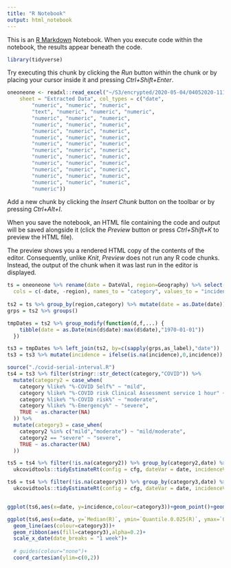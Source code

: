 ```yaml
---
title: "R Notebook"
output: html_notebook
---
```


This is an [R Markdown](http://rmarkdown.rstudio.com) Notebook. When you execute code within the notebook, the results appear beneath the code. 

```r
library(tidyverse)
```

Try executing this chunk by clicking the *Run* button within the chunk or by placing your cursor inside it and pressing *Ctrl+Shift+Enter*. 

```r

oneoneone <- readxl::read_excel("~/S3/encrypted/2020-05-04/04052020-111-999-tel-online-data-OS.xlsx", 
    sheet = "Extracted Data", col_types = c("date", 
        "numeric", "numeric", "numeric", 
        "text", "numeric", "numeric", "numeric", 
        "numeric", "numeric", "numeric", 
        "numeric", "numeric", "numeric", 
        "numeric", "numeric", "numeric", 
        "numeric", "numeric", "numeric", 
        "numeric", "numeric", "numeric", 
        "numeric", "numeric", "numeric", 
        "numeric", "numeric", "numeric", 
        "numeric", "numeric", "numeric", 
        "numeric", "numeric", "numeric", 
        "numeric", "numeric", "numeric", 
        "numeric", "numeric", "numeric", 
        "numeric"))
```

Add a new chunk by clicking the *Insert Chunk* button on the toolbar or by pressing *Ctrl+Alt+I*.

When you save the notebook, an HTML file containing the code and output will be saved alongside it (click the *Preview* button or press *Ctrl+Shift+K* to preview the HTML file).

The preview shows you a rendered HTML copy of the contents of the editor. Consequently, unlike *Knit*, *Preview* does not run any R code chunks. Instead, the output of the chunk when it was last run in the editor is displayed.

```r

ts = oneoneone %>% rename(date = DateVal, region=Geography) %>% select(-Day,-Month,-Year) %>% pivot_longer( 
  cols = c(-date, -region), names_to = "category", values_to = "incidence") 
  
ts2 = ts %>% group_by(region,category) %>% mutate(date = as.Date(date)) %>% arrange(date) %>% filter(!is.na(incidence))
grps = ts2 %>% groups()

tmpDates = ts2 %>% group_modify(function(d,f,...) {
    tibble(date = as.Date(min(d$date):max(d$date),"1970-01-01"))
  })

ts3 = tmpDates %>% left_join(ts2, by=c(sapply(grps,as_label),"date"))
ts3 = ts3 %>% mutate(incidence = ifelse(is.na(incidence),0,incidence))
```

```r
source("./covid-serial-interval.R")
ts4 = ts3 %>% filter(stringr::str_detect(category,"COVID")) %>% 
  mutate(category2 = case_when(
    category %like% "%-COVID Self%" ~ "mild",
    category %like% "%-COVID risk Clinical Assessment service 1 hour" ~ "severe",
    category %like% "%-COVID risk%" ~ "moderate",
    category %like% "%-Emergency%" ~ "severe",
    TRUE ~ as.character(NA)
  )) %>%
  mutate(category3 = case_when(
    category2 %in% c("mild","moderate") ~ "mild/moderate",
    category2 == "severe" ~ "severe",
    TRUE ~ as.character(NA)
  ))

ts5 = ts4 %>% filter(!is.na(category2)) %>% group_by(category2,date) %>% summarise(incidence = sum(incidence)) %>% ungroup() %>% group_by(category2) %>% 
  ukcovidtools::tidyEstimateRt(config = cfg, dateVar = date, incidenceVar = incidence, window = 7)

ts6 = ts4 %>% filter(!is.na(category3)) %>% group_by(category3,date) %>% summarise(incidence = sum(incidence)) %>% ungroup() %>% group_by(category3) %>% 
  ukcovidtools::tidyEstimateRt(config = cfg, dateVar = date, incidenceVar = incidence, window = 7)


ggplot(ts6,aes(x=date, y=incidence,colour=category3))+geom_point()+geom_smooth(method = "lm", data = ts6 %>% group_by(category3) %>% arrange(date) %>% tail(80))+scale_y_log10()

ggplot(ts6,aes(x=date, y=`Median(R)`, ymin=`Quantile.0.025(R)`, ymax=`Quantile.0.975(R)`))+
  geom_line(aes(colour=category3))+
  geom_ribbon(aes(fill=category3),alpha=0.2)+
  scale_x_date(date_breaks = "1 week")+
  
  # guides(colour="none")+
  coord_cartesian(ylim=c(0,2))

```